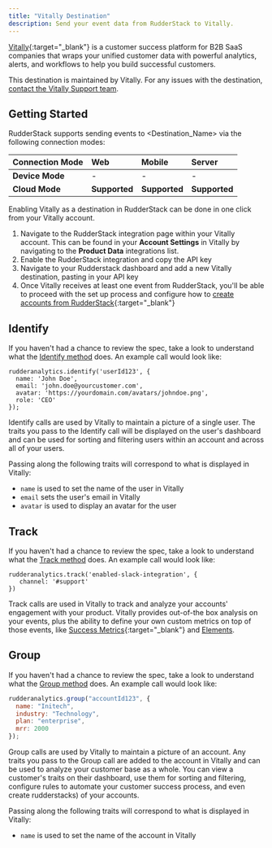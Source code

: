```yaml
---
title: "Vitally Destination"
description: Send your event data from RudderStack to Vitally.
---
```


[Vitally](https://vitally.io/?utm_source=rudderstack&utm_medium=docs&utm_campaign=partners){:target="_blank"} is a customer success platform for B2B SaaS companies that wraps your unified customer data with powerful analytics, alerts, and workflows to help you build successful customers.

This destination is maintained by Vitally. For any issues with the destination, [contact the Vitally Support team](mailto:support@vitally.io).

## Getting Started

RudderStack supports sending events to <Destination_Name> via the following <Link to="/destinations/rudderstack-connection-modes/">connection modes</Link>:

| **Connection Mode** | **Web**       | **Mobile**    | **Server**    |
| :------------------ | :------------ | :------------ | :------------ |
| **Device Mode**     | - | - | - |
| **Cloud Mode**      | **Supported** | **Supported** | **Supported** |

Enabling Vitally as a destination in RudderStack can be done in one click from your Vitally account. 

1. Navigate to the RudderStack integration page within your Vitally account. This can be found in your **Account Settings** in Vitally by navigating to the **Product Data** integrations list.
2. Enable the RudderStack integration and copy the API key
3. Navigate to your Rudderstack dashboard and add a new Vitally destination, pasting in your API key
4. Once Vitally receives at least one event from RudderStack, you'll be able to proceed with the set up process and configure how to [create accounts from RudderStack](https://docs.vitally.io/managing-the-customer-lifecycle/account-hierarchy-using-vitallys-organization-object/supported-integrations-and-how-to-create-the-hierarchy#rudderstack){:target="_blank"}

## Identify

If you haven't had a chance to review the spec, take a look to understand what the [Identify method](https://www.rudderstack.com/docs/event-spec/standard-events/identify/) does. An example call would look like:

```
rudderanalytics.identify('userId123', {
  name: 'John Doe',
  email: 'john.doe@yourcustomer.com',
  avatar: 'https://yourdomain.com/avatars/johndoe.png',
  role: 'CEO'
});
```

Identify calls are used by Vitally to maintain a picture of a single user. The traits you pass to the Identify call will be displayed on the user's dashboard and can be used for sorting and filtering users within an account and across all of your users.

Passing along the following traits will correspond to what is displayed in Vitally:
  * `name` is used to set the name of the user in Vitally
  * `email` sets the user's email in Vitally
  * `avatar` is used to display an avatar for the user

## Track

If you haven't had a chance to review the spec, take a look to understand what the [Track method](https://www.rudderstack.com/docs/event-spec/standard-events/track/) does. An example call would look like:

```
rudderanalytics.track('enabled-slack-integration', {
   channel: '#support'
})
```

Track calls are used in Vitally to track and analyze your accounts' engagement with your product. Vitally provides out-of-the box analysis on your events, plus the ability to define your own custom metrics on top of those events, like [Success Metrics](https://docs.vitally.io/account-health-scores-and-metrics/success-metrics){:target="_blank"} and [Elements](https://docs.vitally.io/account-health-scores-and-metrics/elements).


## Group

If you haven't had a chance to review the spec, take a look to understand what the [Group method](https://www.rudderstack.com/docs/event-spec/standard-events/group/) does. An example call would look like:

```js
rudderanalytics.group("accountId123", {
  name: "Initech",
  industry: "Technology",
  plan: "enterprise",
  mrr: 2000
});
```

Group calls are used by Vitally to maintain a picture of an account. Any traits you pass to the Group call are added to the account in Vitally and can be used to analyze your customer base as a whole. You can view a customer's traits on their dashboard, use them for sorting and filtering, configure rules to automate your customer success process, and even create rudderstacks) of your accounts.

Passing along the following traits will correspond to what is displayed in Vitally:
  * `name` is used to set the name of the account in Vitally